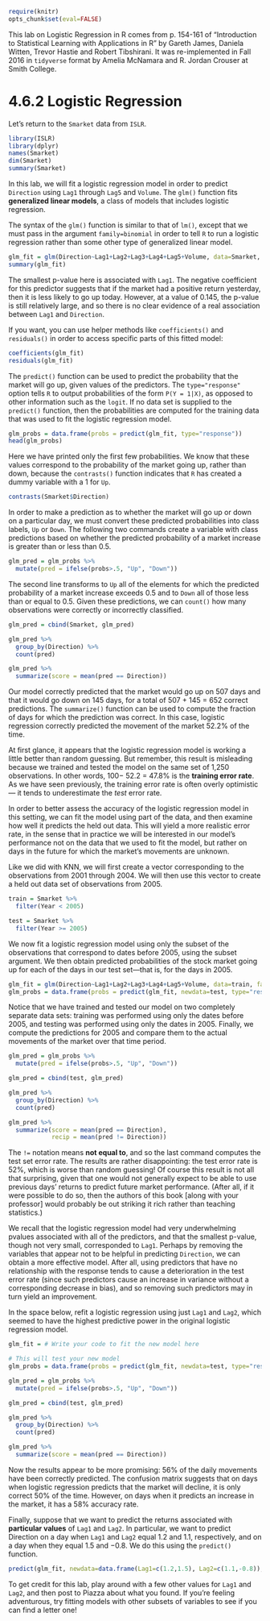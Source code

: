 ```r
require(knitr)
opts_chunk$set(eval=FALSE)
```

This lab on Logistic Regression in R comes from p. 154-161 of "Introduction to Statistical Learning with Applications in R" by Gareth James, Daniela Witten, Trevor Hastie and Robert Tibshirani. It was re-implemented in Fall 2016 in `tidyverse` format by Amelia McNamara and R. Jordan Crouser at Smith College.

# 4.6.2 Logistic Regression

Let's return to the `Smarket` data from `ISLR`. 

```r
library(ISLR)
library(dplyr)
names(Smarket)
dim(Smarket)
summary(Smarket)
```

In this lab, we will fit a logistic regression model in order to predict `Direction` using `Lag1` through `Lag5` and `Volume`. The `glm()` function fits **generalized linear models**, a class of models that includes logistic regression. 

The syntax of the `glm()` function is similar to that of `lm()`, except that we must pass in the argument `family=binomial` in order to tell `R` to run a logistic regression rather than some other type of generalized linear model.

```r
glm_fit = glm(Direction~Lag1+Lag2+Lag3+Lag4+Lag5+Volume, data=Smarket, family=binomial)
summary(glm_fit)
```

The smallest p-value here is associated with `Lag1`. The negative coefficient
for this predictor suggests that if the market had a positive return yesterday,
then it is less likely to go up today. However, at a value of 0.145, the p-value
is still relatively large, and so there is no clear evidence of a real association
between `Lag1` and `Direction`.

If you want, you can use helper methods like `coefficients()` and `residuals()` in order to access specific parts of this fitted model:

```r
coefficients(glm_fit)
residuals(glm_fit)
```

The `predict()` function can be used to predict the probability that the
market will go up, given values of the predictors. The `type="response"`
option tells `R` to output probabilities of the form `P(Y = 1|X)`, as opposed
to other information such as the `logit`. If no data set is supplied to the
`predict()` function, then the probabilities are computed for the training
data that was used to fit the logistic regression model. 

```r
glm_probs = data.frame(probs = predict(glm_fit, type="response"))
head(glm_probs)
```

Here we have printed only the first few probabilities. We know that these values correspond to the probability of the market going up, rather than down, because the
`contrasts()` function indicates that `R` has created a dummy variable with
a 1 for `Up`.

```r
contrasts(Smarket$Direction)
```

In order to make a prediction as to whether the market will go up or
down on a particular day, we must convert these predicted probabilities
into class labels, `Up` or `Down`. The following two commands create a variable with 
class predictions based on whether the predicted probability of a market
increase is greater than or less than 0.5.

```r
glm_pred = glm_probs %>%
  mutate(pred = ifelse(probs>.5, "Up", "Down"))
```

The second line transforms to `Up` all of the elements for which the predicted probability of a
market increase exceeds 0.5 and to `Down` all of those less than or equal to 0.5.
Given these predictions, we can `count()` how many
observations were correctly or incorrectly classified.

```r
glm_pred = cbind(Smarket, glm_pred)

glm_pred %>% 
  group_by(Direction) %>% 
  count(pred)

glm_pred %>%
  summarize(score = mean(pred == Direction))
```

Our model correctly predicted that the market would go up on 507 days and that
it would go down on 145 days, for a total of 507 + 145 = 652 correct
predictions. The `summarize()` function can be used to compute the fraction of
days for which the prediction was correct. In this case, logistic regression
correctly predicted the movement of the market 52.2% of the time.

At first glance, it appears that the logistic regression model is working
a little better than random guessing. But remember, this result is misleading
because we trained and tested the model on the same set of 1,250 observations.
In other words, 100− 52.2 = 47.8% is the **training error rate**. As we
have seen previously, the training error rate is often overly optimistic — it
tends to underestimate the _test_ error rate. 

In order to better assess the accuracy
of the logistic regression model in this setting, we can fit the model
using part of the data, and then examine how well it predicts the held out
data. This will yield a more realistic error rate, in the sense that in practice
we will be interested in our model’s performance not on the data that
we used to fit the model, but rather on days in the future for which the
market’s movements are unknown.

Like we did with KNN, we will first create a vector corresponding
to the observations from 2001 through 2004. We will then use this vector
to create a held out data set of observations from 2005.

```r
train = Smarket %>%
  filter(Year < 2005)

test = Smarket %>%
  filter(Year >= 2005)
```

We now fit a logistic regression model using only the subset of the observations
that correspond to dates before 2005, using the subset argument.
We then obtain predicted probabilities of the stock market going up for
each of the days in our test set—that is, for the days in 2005.

```r
glm_fit = glm(Direction~Lag1+Lag2+Lag3+Lag4+Lag5+Volume, data=train, family=binomial)
glm_probs = data.frame(probs = predict(glm_fit, newdata=test, type="response"))
```

Notice that we have trained and tested our model on two completely separate
data sets: training was performed using only the dates before 2005,
and testing was performed using only the dates in 2005. Finally, we compute
the predictions for 2005 and compare them to the actual movements
of the market over that time period.

```r
glm_pred = glm_probs %>%
  mutate(pred = ifelse(probs>.5, "Up", "Down"))

glm_pred = cbind(test, glm_pred)

glm_pred %>% 
  group_by(Direction) %>% 
  count(pred)

glm_pred %>%
  summarize(score = mean(pred == Direction),
            recip = mean(pred != Direction))
```

The `!=` notation means **not equal to**, and so the last command computes
the test set error rate. The results are rather disappointing: the test error
rate is 52%, which is worse than random guessing! Of course this result
is not all that surprising, given that one would not generally expect to be
able to use previous days’ returns to predict future market performance.
(After all, if it were possible to do so, then the authors of this book [along with your professor] would probably
be out striking it rich rather than teaching statistics.)

We recall that the logistic regression model had very underwhelming pvalues
associated with all of the predictors, and that the smallest p-value,
though not very small, corresponded to `Lag1`. Perhaps by removing the
variables that appear not to be helpful in predicting `Direction`, we can
obtain a more effective model. After all, using predictors that have no
relationship with the response tends to cause a deterioration in the test
error rate (since such predictors cause an increase in variance without a
corresponding decrease in bias), and so removing such predictors may in
turn yield an improvement. 

In the space below, refit a logistic regression using just `Lag1` and `Lag2`, which seemed to have the highest predictive power in the original logistic regression model.

```r
glm_fit = # Write your code to fit the new model here

# This will test your new model
glm_probs = data.frame(probs = predict(glm_fit, newdata=test, type="response"))

glm_pred = glm_probs %>%
  mutate(pred = ifelse(probs>.5, "Up", "Down"))

glm_pred = cbind(test, glm_pred)

glm_pred %>% 
  group_by(Direction) %>% 
  count(pred)

glm_pred %>%
  summarize(score = mean(pred == Direction))
```

Now the results appear to be more promising: 56% of the daily movements
have been correctly predicted. The confusion matrix suggests that on days
when logistic regression predicts that the market will decline, it is only
correct 50% of the time. However, on days when it predicts an increase in
the market, it has a 58% accuracy rate.

Finally, suppose that we want to predict the returns associated with **particular
values** of `Lag1` and `Lag2`. In particular, we want to predict Direction on a
day when `Lag1` and `Lag2` equal 1.2 and 1.1, respectively, and on a day when
they equal 1.5 and −0.8. We do this using the `predict()` function.

```r
predict(glm_fit, newdata=data.frame(Lag1=c(1.2,1.5), Lag2=c(1.1,-0.8)), type="response")
```

To get credit for this lab, play around with a few other values for `Lag1` and `Lag2`, and then post to Piazza about what you found. If you're feeling adventurous, try fitting models with other subsets of variables to see if you can find a letter one!